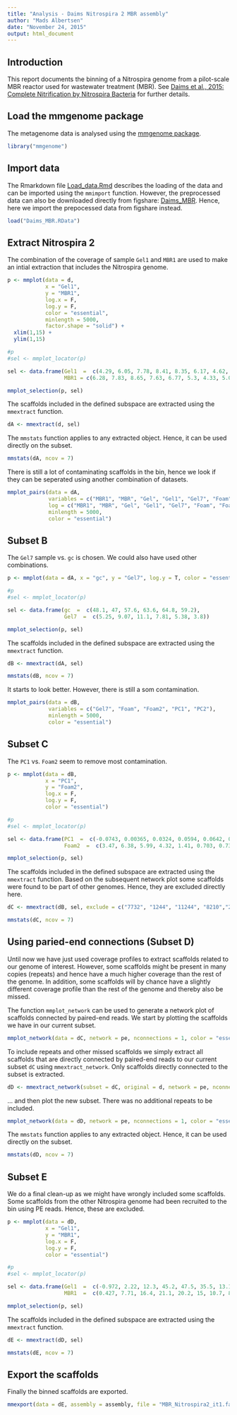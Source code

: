 ```yaml
---
title: "Analysis - Daims Nitrospira 2 MBR assembly"
author: "Mads Albertsen"
date: "November 24, 2015"
output: html_document
---
```

## Introduction
This report documents the binning of a Nitrospira genome from a pilot-scale MBR reactor used for wastewater treatment (MBR). See [Daims et al., 2015: Complete Nitrification by Nitrospira Bacteria](https://doi.org/10.1038/nature16461) for further details.

## Load the mmgenome package
The metagenome data is analysed using the [mmgenome package](http://madsalbertsen.github.io/mmgenome/).
```r
library("mmgenome")
```

## Import data
The Rmarkdown file [Load_data.Rmd](http://madsalbertsen.github.io/mmgenome/Daims_MBR_Load_data.html) describes the loading of the data and can be imported using the `mmimport` function. However, the preprocessed data can also be downloaded directly from figshare: [Daims_MBR](http://dx.doi.org/10.6084/m9.figshare.1613285). Hence, here we import the prepocessed data from figshare instead.

```r
load("Daims_MBR.RData")
```

## Extract Nitrospira 2
The combination of the coverage of sample `Gel1` and `MBR1` are used to make an intial extraction that includes the Nitrospira genome.
```r
p <- mmplot(data = d, 
            x = "Gel1", 
            y = "MBR1", 
            log.x = F, 
            log.y = F, 
            color = "essential", 
            minlength = 5000,
            factor.shape = "solid") +
  xlim(1,15) +
  ylim(1,15)

#p
#sel <- mmplot_locator(p)

sel <- data.frame(Gel1  =  c(4.29, 6.05, 7.78, 8.41, 8.35, 6.17, 4.62, 4.02),
                  MBR1 = c(6.28, 7.83, 8.65, 7.63, 6.77, 5.3, 4.33, 5.02))

mmplot_selection(p, sel)
```

The scaffolds included in the defined subspace are extracted using the `mmextract` function. 
```r
dA <- mmextract(d, sel)
```

The `mmstats` function applies to any extracted object. Hence, it can be used directly on the subset.
```r
mmstats(dA, ncov = 7)
```

There is still a lot of contaminating scaffolds in the bin, hence we look if they can be seperated using another combination of datasets.
```r
mmplot_pairs(data = dA, 
             variables = c("MBR1", "MBR", "Gel", "Gel1", "Gel7", "Foam", "Foam2", "gc"), 
             log = c("MBR1", "MBR", "Gel", "Gel1", "Gel7", "Foam", "Foam2"), 
             minlength = 5000, 
             color = "essential")
```

## Subset B
The `Gel7` sample vs. `gc` is chosen. We could also have used other combinations.
```r
p <- mmplot(data = dA, x = "gc", y = "Gel7", log.y = T, color = "essential")

#p
#sel <- mmplot_locator(p)

sel <- data.frame(gc  =  c(48.1, 47, 57.6, 63.6, 64.8, 59.2),
                  Gel7  =  c(5.25, 9.07, 11.1, 7.81, 5.38, 3.8))

mmplot_selection(p, sel)
```

The scaffolds included in the defined subspace are extracted using the `mmextract` function. 
```r
dB <- mmextract(dA, sel)
```

```r
mmstats(dB, ncov = 7)
```

It starts to look better. However, there is still a som contamination.
```r
mmplot_pairs(data = dB, 
             variables = c("Gel7", "Foam", "Foam2", "PC1", "PC2"),
             minlength = 5000, 
             color = "essential")
```

## Subset C
The `PC1` vs. `Foam2`  seem to remove most contamination. 
```r
p <- mmplot(data = dB, 
            x = "PC1", 
            y = "Foam2", 
            log.x = F, 
            log.y = F, 
            color = "essential")

#p
#sel <- mmplot_locator(p)

sel <- data.frame(PC1  =  c(-0.0743, 0.00365, 0.0324, 0.0594, 0.0642, 0.0132, -0.0613, -0.0709),
                  Foam2  =  c(3.47, 6.38, 5.99, 4.32, 1.41, 0.703, 0.739, 2.16))

mmplot_selection(p, sel)
```

The scaffolds included in the defined subspace are extracted using the `mmextract` function. Based on the subsequent network plot some scaffolds were found to be part of other genomes. Hence, they are excluded directly here.
```r
dC <- mmextract(dB, sel, exclude = c("7732", "1244", "11244", "8210","22459","21777", "5331", "61245", "41747", "28230", "22976"))
```

```r
mmstats(dC, ncov = 7)
```

## Using paried-end connections (Subset D)
Until now we have just used coverage profiles to extract scaffolds related to our genome of interest. However, some scaffolds might be present in many copies (repeats) and hence have a much higher coverage than the rest of the genome. In addition, some scaffolds will by chance have a slightly different coverage profile than the rest of the genome and thereby also be missed.

The function `mmplot_network` can be used to generate a network plot of scaffolds connected by paired-end reads. We start by plotting the scaffolds we have in our current subset.
```r
mmplot_network(data = dC, network = pe, nconnections = 1, color = "essential", scale.links = 0.5)
```

To include repeats and other missed scaffolds we simply extract all scaffolds that are directly connected by paired-end reads to our current subset `dC` using `mmextract_network`. Only scaffolds directly connected to the subset is extracted. 
```r
dD <- mmextract_network(subset = dC, original = d, network = pe, nconnections = 1, type = "direct")
```

... and then plot the new subset. There was no additional repeats to be included.
```r
mmplot_network(data = dD, network = pe, nconnections = 1, color = "essential", scale.links = 0.5)
```

The `mmstats` function applies to any extracted object. Hence, it can be used directly on the subset.
```r
mmstats(dD, ncov = 7)
```

## Subset E
We do a final clean-up as we might have wrongly included some scaffolds. Some scaffolds from the other Nitrospira genome had been recruited to the bin using PE reads. Hence, these are excluded.
```r
p <- mmplot(data = dD, 
            x = "Gel1", 
            y = "MBR1", 
            log.x = F, 
            log.y = F,
            color = "essential")

#p
#sel <- mmplot_locator(p)

sel <- data.frame(Gel1  =  c(-0.972, 2.22, 12.3, 45.2, 47.5, 35.5, 13.1, 9.4, 9.31, 4.52, 0.00282),
                  MBR1  =  c(0.427, 7.71, 16.4, 21.1, 20.2, 15, 10.7, 8.02, 5.95, 0.323, -0.229))

mmplot_selection(p, sel)
```

The scaffolds included in the defined subspace are extracted using the `mmextract` function. 
```r
dE <- mmextract(dD, sel)
```

```r
mmstats(dE, ncov = 7)
```

## Export the scaffolds
Finally the binned scaffolds are exported.
```r
mmexport(data = dE, assembly = assembly, file = "MBR_Nitrospira2_it1.fa")
```